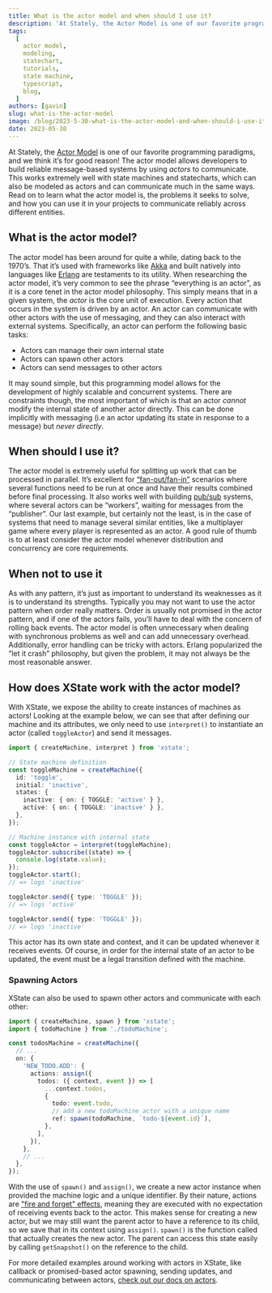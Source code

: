 ```yaml
---
title: What is the actor model and when should I use it?
description: 'At Stately, the Actor Model is one of our favorite programming paradigms, and we think it’s for good reason!'
tags:
  [
    actor model,
    modeling,
    statechart,
    tutorials,
    state machine,
    typescript,
    blog,
  ]
authors: [gavin]
slug: what-is-the-actor-model
image: /blog/2023-5-30-what-is-the-actor-model-and-when-should-i-use-it.png
date: 2023-05-30
---
```


At Stately, the [Actor Model](https://en.wikipedia.org/wiki/Actor_model) is one of our favorite programming paradigms, and we think it’s for good reason! The actor model allows developers to build reliable message-based systems by using _actors_ to communicate. This works extremely well with state machines and statecharts, which can also be modeled as actors and can communicate much in the same ways. Read on to learn what the actor model is, the problems it seeks to solve, and how you can use it in your projects to communicate reliably across different entities.<!--truncate-->

## What is the actor model?

The actor model has been around for quite a while, dating back to the 1970’s. That it’s used with frameworks like [Akka](https://akka.io/) and built natively into languages like [Erlang](https://www.erlang.org/) are testaments to its utility. When researching the actor model, it’s very common to see the phrase “everything is an actor”, as it is a core tenet in the actor model philosophy. This simply means that in a given system, the _actor_ is the core unit of execution. Every action that occurs in the system is driven by an actor. An actor can communicate with other actors with the use of messaging, and they can also interact with external systems. Specifically, an actor can perform the following basic tasks:

- Actors can manage their own internal state
- Actors can spawn other actors
- Actors can send messages to other actors

It may sound simple, but this programming model allows for the development of highly scalable and concurrent systems. There are constraints though, the most important of which is that an actor _cannot_ modify the internal state of another actor directly. This can be done implicitly with messaging (i.e an actor updating its state in response to a message) but _never directly_.

## When should I use it?

The actor model is extremely useful for splitting up work that can be processed in parallel. It’s excellent for [“fan-out/fan-in”](https://java-design-patterns.com/patterns/fanout-fanin/) scenarios where several functions need to be run at once and have their results combined before final processing. It also works well with building [pub/sub](https://en.wikipedia.org/wiki/Publish%E2%80%93subscribe_pattern) systems, where several actors can be “workers”, waiting for messages from the “publisher”. Our last example, but certainly not the least, is in the case of systems that need to manage several similar entities, like a multiplayer game where every player is represented as an actor. A good rule of thumb is to at least consider the actor model whenever distribution and concurrency are core requirements.

## When not to use it

As with any pattern, it’s just as important to understand its weaknesses as it is to understand its strengths. Typically you may not want to use the actor pattern when order really matters. Order is usually not promised in the actor pattern, and if one of the actors fails, you’ll have to deal with the concern of rolling back events. The actor model is often unnecessary when dealing with synchronous problems as well and can add unnecessary overhead. Additionally, error handling can be tricky with actors. Erlang popularized the “let it crash” philosophy, but given the problem, it may not always be the most reasonable answer.

## How does XState work with the actor model?

With XState, we expose the ability to create instances of machines as actors! Looking at the example below, we can see that after defining our machine and its attributes, we only need to use `interpret()` to instantiate an actor (called `toggleActor`) and send it messages.

```typescript
import { createMachine, interpret } from 'xstate';

// State machine definition
const toggleMachine = createMachine({
  id: 'toggle',
  initial: 'inactive',
  states: {
    inactive: { on: { TOGGLE: 'active' } },
    active: { on: { TOGGLE: 'inactive' } },
  },
});

// Machine instance with internal state
const toggleActor = interpret(toggleMachine);
toggleActor.subscribe((state) => {
  console.log(state.value);
});
toggleActor.start();
// => logs 'inactive'

toggleActor.send({ type: 'TOGGLE' });
// => logs 'active'

toggleActor.send({ type: 'TOGGLE' });
// => logs 'inactive'
```

This actor has its own state and context, and it can be updated whenever it receives events. Of course, in order for the internal state of an actor to be updated, the event must be a legal transition defined with the machine.

### Spawning Actors

XState can also be used to spawn other actors and communicate with each other:

```typescript
import { createMachine, spawn } from 'xstate';
import { todoMachine } from './todoMachine';

const todosMachine = createMachine({
  // ...
  on: {
    'NEW_TODO.ADD': {
      actions: assign({
        todos: ({ context, event }) => [
          ...context.todos,
          {
            todo: event.todo,
            // add a new todoMachine actor with a unique name
            ref: spawn(todoMachine, `todo-${event.id}`),
          },
        ],
      }),
    },
    // ...
  },
});
```

With the use of `spawn()` and `assign()`, we create a new actor instance when provided the machine logic and a unique identifier.
By their nature, actions are ["fire and forget" effects](../docs/xstate-v4/xstate/actions), meaning they are executed with no expectation of receiving events back to the actor. This makes sense for creating a new actor, but we may still want the parent actor to have a reference to its child, so we save that in its context using `assign()`. `spawn()` is the function called that actually creates the new actor. The parent can access this state easily by calling `getSnapshot()` on the reference to the child.

For more detailed examples around working with actors in XState, like callback or promised-based actor spawning, sending updates, and communicating between actors, [check out our docs on actors](../docs/xstate-v4/actions-and-actors/actors).
